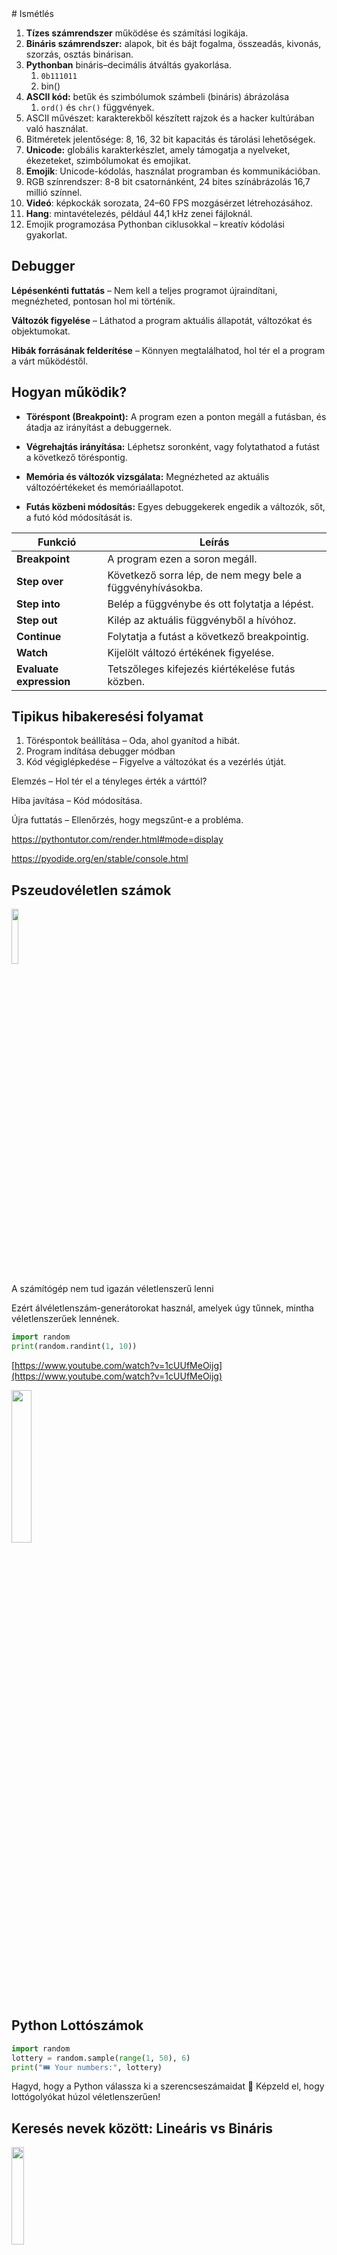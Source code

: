 
<section>
# Ismétlés

1. **Tízes számrendszer** működése és számítási logikája.
2. **Bináris számrendszer:** alapok, bit és bájt fogalma, összeadás, kivonás, szorzás, osztás binárisan.
3. **Pythonban** bináris–decimális átváltás gyakorlása.
   1. `0b111011`
   2. bin()
4. **ASCII kód:** betűk és szimbólumok számbeli (bináris) ábrázolása
   1. `ord()` és `chr()` függvények.
5. ASCII művészet: karakterekből készített rajzok és a hacker kultúrában való használat.
6. Bitméretek jelentősége: 8, 16, 32 bit kapacitás és tárolási lehetőségek.
7. **Unicode:** globális karakterkészlet, amely támogatja a nyelveket, ékezeteket, szimbólumokat és emojikat.
8. **Emojik**: Unicode-kódolás, használat programban és kommunikációban.
9. RGB színrendszer: 8-8 bit csatornánként, 24 bites színábrázolás 16,7 millió színnel.
10. **Videó**: képkockák sorozata, 24–60 FPS mozgásérzet létrehozásához.
11. **Hang**: mintavételezés, például 44,1 kHz zenei fájloknál.
12. Emojik programozása Pythonban ciklusokkal – kreatív kódolási gyakorlat.
</section>

<section>

# Debugger

**Lépésenkénti futtatás** – Nem kell a teljes programot újraindítani, megnézheted, pontosan hol mi történik.

**Változók figyelése** – Láthatod a program aktuális állapotát, változókat és objektumokat.

**Hibák forrásának felderítése** – Könnyen megtalálhatod, hol tér el a program a várt működéstől.

## Hogyan működik?

- **Töréspont (Breakpoint):** A program ezen a ponton megáll a futásban, és átadja az irányítást a debuggernek.
- **Végrehajtás irányítása:** Léphetsz soronként, vagy folytathatod a futást a következő töréspontig.
- **Memória és változók vizsgálata:** Megnézheted az aktuális változóértékeket és memóriaállapotot.

- **Futás közbeni módosítás:** Egyes debuggekerek engedik a változók, sőt, a futó kód módosítását is.

| Funkció                 | Leírás                                                     |
| ----------------------- | ---------------------------------------------------------- |
| **Breakpoint**          | A program ezen a soron megáll.                             |
| **Step over**           | Következő sorra lép, de nem megy bele a függvényhívásokba. |
| **Step into**           | Belép a függvénybe és ott folytatja a lépést.              |
| **Step out**            | Kilép az aktuális függvényből a hívóhoz.                   |
| **Continue**            | Folytatja a futást a következő breakpointig.               |
| **Watch**               | Kijelölt változó értékének figyelése.                      |
| **Evaluate expression** | Tetszőleges kifejezés kiértékelése futás közben.           |

## Tipikus hibakeresési folyamat

1. Töréspontok beállítása – Oda, ahol gyanítod a hibát.
2. Program indítása debugger módban
3. Kód végiglépkedése – Figyelve a változókat és a vezérlés útját.

Elemzés – Hol tér el a tényleges érték a várttól?

Hiba javítása – Kód módosítása.

Újra futtatás – Ellenőrzés, hogy megszűnt-e a probléma.

https://pythontutor.com/render.html#mode=display

https://pyodide.org/en/stable/console.html
</section>

<section>

# Pszeudovéletlen számok

<img src="img/numbers-crunching.gif"  className="float" width="15%" />

A számítógép nem tud igazán véletlenszerű lenni

Ezért álvéletlenszám-generátorokat használ, amelyek úgy tűnnek, mintha véletlenszerűek lennének.

```python
import random
print(random.randint(1, 10))
```
[https://www.youtube.com/watch?v=1cUUfMeOijg](https://www.youtube.com/watch?v=1cUUfMeOijg)

<img src="img/lavalamp.jpg"  width="25%" />

</section>
<section>

# Python Lottószámok

```python
import random
lottery = random.sample(range(1, 50), 6)
print("🎟️ Your numbers:", lottery)
```

Hagyd, hogy a Python válassza ki a szerencseszámaidat 🎲
Képzeld el, hogy lottógolyókat húzol véletlenszerűen!

</section>
<section>

# Keresés nevek között: Lineáris vs Bináris

<img src="img/phonebook.jpg" width="20%" />

```
names = ["Adam", "Béla", "Cecil", "Dóri", "Erik"]
```

# Linear search

minden elso oldal

vagy minden masodik oldal?

```py
for name in names:
    if name == "Dóri":
        print("Found!")
```

# Binary search

```python
target = "Dóri"

low = 0
high = len(names) - 1
found = -1

while low <= high:
    mid = (low + high) // 2
    if names[mid] == target:
        found = mid
        break
    elif names[mid] < target:
        low = mid + 1
    else:
        high = mid - 1

print(found)  # Will print index or -1 if not found
```

Lineáris keresés = egyesével ellenőriz (🐢 lassú)
Bináris keresés = felez és hódít (⚡ gyorsabb – de rendezett adatok kellenek!)

</section>
<section>

# Feladatok

1. Számoljuk meg a szövegben található kisbetűk számát.
2. Caesar-féle kódolás [https://en.wikipedia.org/wiki/Caesar_cipher](https://en.wikipedia.org/wiki/Caesar_cipher)
3. Kő - papír - olló?
4. Hányszor szerepelnek a magánhangzók a szövegben?
5. Utolsó N szám átlaga
6. Leibniz formula [https://en.wikipedia.org/wiki/Leibniz_formula_for_%CF%80](https://en.wikipedia.org/wiki/Leibniz_formula_for_%CF%80)

</section>

